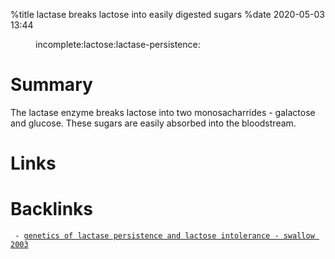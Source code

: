 %title lactase breaks lactose into easily digested sugars
%date 2020-05-03 13:44

:incomplete:lactose:lactase-persistence:

= Summary =

The lactase enzyme breaks lactose into two monosacharrides - galactose and glucose. These
sugars are easily absorbed into the bloodstream.

= Links =

= Backlinks =
  - [[42|genetics of lactase persistence and lactose intolerance - swallow 2003]]
